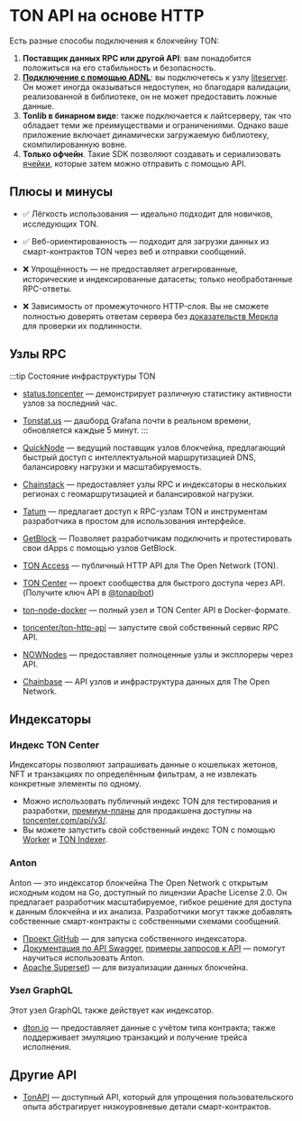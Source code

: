 
# TON API на основе HTTP

Есть разные способы подключения к блокчейну TON:

1. **Поставщик данных RPC или другой API**: вам понадобится положиться на его стабильность и безопасность.
2. **[Подключение с помощью ADNL](/v3/guidelines/dapps/apis-sdks/ton-adnl-apis)**: вы подключетесь к узлу [liteserver](/v3/guidelines/nodes/running-nodes/liteserver-node). Он может иногда оказываться недоступен, но благодаря валидации, реализованной в библиотеке, он не может предоставить ложные данные.
3. **Tonlib в бинарном виде**: также подключается к лайтсерверу, так что обладает теми же преимуществами и ограничениями. Однако ваше приложение включает динамически загружаемую библиотеку, скомпилированную вовне.
4. **Только офчейн**. Такие SDK позволяют создавать и сериализовать [ячейки](/v3/documentation/data-formats/tlb/cell-boc), которые затем можно отправить с помощью API.

## Плюсы и минусы

- ✅ Лёгкость использования — идеально подходит для новичков, исследующих TON.

- ✅ Веб-ориентированность — подходит для загрузки данных из смарт-контрактов TON через веб и отправки сообщений.

- ❌ Упрощённость — не предоставляет агрегированные, исторические и индексированные датасеты; только необработанные RPC-ответы.

- ❌ Зависимость от промежуточного HTTP-слоя. Вы не сможете полностью доверять ответам сервера без [доказательств Меркла](/v3/documentation/data-formats/tlb/proofs) для проверки их подлинности.

## Узлы RPC

:::tip Состояние инфраструктуры TON

- [status.toncenter](https://status.toncenter.com/) — демонстрирует различную статистику активности узлов за последний час.

- [Tonstat.us](https://tonstat.us/) — дашборд Grafana почти в реальном времени, обновляется каждые 5 минут.
  :::

- [QuickNode](https://www.quicknode.com/chains/ton?utm_source=ton-docs) — ведущий поставщик узлов блокчейна, предлагающий быстрый доступ с интеллектуальной маршрутизацией DNS, балансировку нагрузки и масштабируемость.

- [Chainstack](https://chainstack.com/build-better-with-ton/) — предоставляет узлы RPC и индексаторы в нескольких регионах с геомаршрутизацией и балансировкой нагрузки.

- [Tatum](https://docs.tatum.io/reference/rpc-ton) — предлагает доступ к RPC-узлам TON и инструментам разработчика в простом для использования интерфейсе.

- [GetBlock](https://getblock.io/nodes/ton/) — Позволяет разработчикам подключить и протестировать свои dApps с помощью узлов GetBlock.

- [TON Access](https://www.orbs.com/ton-access/) — публичный HTTP API для The Open Network (TON).

- [TON Center](https://toncenter.com/api/v2/) — проект сообщества для быстрого доступа через API. (Получите ключ API в [@tonapibot](https://t.me/tonapibot))

- [ton-node-docker](https://github.com/fmira21/ton-node-docker) — полный узел и TON Center API в Docker-формате.

- [toncenter/ton-http-api](https://github.com/toncenter/ton-http-api) — запустите свой собственный сервис RPC API.

- [NOWNodes](https://nownodes.io/nodes) — предоставляет полноценные узлы и эксплореры через API.

- [Chainbase](https://chainbase.com/chainNetwork/TON) — API узлов и инфраструктура данных для The Open Network.

## Индексаторы

### Индекс TON Center

Индексаторы позволяют запрашивать данные о кошельках жетонов, NFT и транзакциях по определённым фильтрам, а не извлекать конкретные элементы по одному.

- Можно использовать публичный индекс TON для тестирования и разработки, [премиум-планы](https://t.me/tonapibot) для продакшена доступны на [toncenter.com/api/v3/](https://toncenter.com/api/v3/).
- Вы можете запустить свой собственный индекс TON с помощью [Worker](https://github.com/toncenter/ton-index-worker/tree/36134e7376986c5517ee65e6a1ddd54b1c76cdba) и [TON Indexer](https://github.com/toncenter/ton-indexer).

### Anton

Anton — это индексатор блокчейна The Open Network с открытым исходным кодом на Go, доступный по лицензии Apache License 2.0. Он предлагает разработчик масштабируемое, гибкое решение для доступа к данным блокчейна и их анализа. Разработчики могут также добавлять собственные смарт-контракты с собственными схемами сообщений.

- [Проект GitHub](https://github.com/tonindexer/anton) — для запуска собственного индексатора.
- [Документация по API Swagger](https://github.com/tonindexer/anton), [примеры запросов к API](https://github.com/tonindexer/anton/blob/main/docs/API.md) — помогут научиться использовать Anton.
- [Apache Superset](https://superset.apache.org/)) — для визуализации данных блокчейна.

### Узел GraphQL

Этот узел GraphQL также действует как индексатор.

- [dton.io](https://dton.io/graphql) — предоставляет данные с учётом типа контракта; также поддерживает эмуляцию транзакций и получение трейса исполнения.

## Другие API

- [TonAPI](https://docs.tonconsole.com/tonapi) — доступный API, который для упрощения пользовательского опыта абстрагирует низкоуровневые детали смарт-контрактов.

<Feedback />
